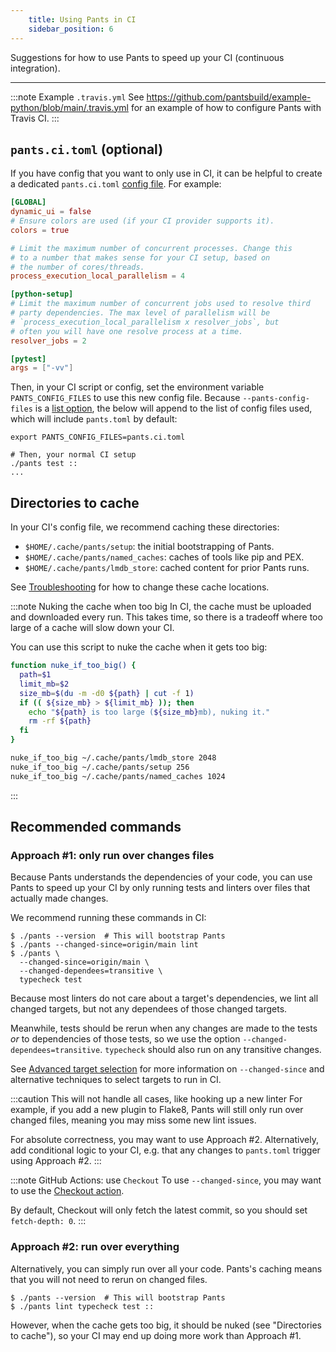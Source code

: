 ```yaml
---
    title: Using Pants in CI
    sidebar_position: 6
---
```


Suggestions for how to use Pants to speed up your CI (continuous integration).

---

:::note Example `.travis.yml`
See https://github.com/pantsbuild/example-python/blob/main/.travis.yml for an example of how to configure Pants with Travis CI.
:::

## `pants.ci.toml` (optional)

If you have config that you want to only use in CI, it can be helpful to create a dedicated `pants.ci.toml` [config file](./concepts/options.mdx). For example:

```toml title="pants.ci.toml"
[GLOBAL]
dynamic_ui = false
# Ensure colors are used (if your CI provider supports it).
colors = true

# Limit the maximum number of concurrent processes. Change this
# to a number that makes sense for your CI setup, based on
# the number of cores/threads.
process_execution_local_parallelism = 4

[python-setup]
# Limit the maximum number of concurrent jobs used to resolve third
# party dependencies. The max level of parallelism will be
# `process_execution_local_parallelism x resolver_jobs`, but
# often you will have one resolve process at a time.
resolver_jobs = 2

[pytest]
args = ["-vv"]
```

Then, in your CI script or config, set the environment variable `PANTS_CONFIG_FILES` to use this new config file. Because `--pants-config-files` is a [list option](./concepts/options.mdx), the below will append to the list of config files used, which will include `pants.toml` by default:

```shell title="ci.sh"
export PANTS_CONFIG_FILES=pants.ci.toml

# Then, your normal CI setup
./pants test ::
...
```

## Directories to cache

In your CI's config file, we recommend caching these directories:

- `$HOME/.cache/pants/setup`: the initial bootstrapping of Pants.
- `$HOME/.cache/pants/named_caches`: caches of tools like pip and PEX.
- `$HOME/.cache/pants/lmdb_store`: cached content for prior Pants runs.

See [Troubleshooting](./troubleshooting-common-issues/index.mdx#how-to-change-your-cache-directory) for how to change these cache locations.

:::note Nuking the cache when too big
In CI, the cache must be uploaded and downloaded every run. This takes time, so there is a tradeoff where too large of a cache will slow down your CI.

You can use this script to nuke the cache when it gets too big:

```bash
function nuke_if_too_big() {
  path=$1
  limit_mb=$2
  size_mb=$(du -m -d0 ${path} | cut -f 1)
  if (( ${size_mb} > ${limit_mb} )); then
    echo "${path} is too large (${size_mb}mb), nuking it."
    rm -rf ${path}
  fi
}

nuke_if_too_big ~/.cache/pants/lmdb_store 2048
nuke_if_too_big ~/.cache/pants/setup 256
nuke_if_too_big ~/.cache/pants/named_caches 1024
```

:::

## Recommended commands

### Approach #1: only run over changes files

Because Pants understands the dependencies of your code, you can use Pants to speed up your CI by only running tests and linters over files that actually made changes.

We recommend running these commands in CI:

```shell title="ci.sh"
$ ./pants --version  # This will bootstrap Pants
$ ./pants --changed-since=origin/main lint
$ ./pants \
  --changed-since=origin/main \
  --changed-dependees=transitive \
  typecheck test
```

Because most linters do not care about a target's dependencies, we lint all changed targets, but not any dependees of those changed targets.

Meanwhile, tests should be rerun when any changes are made to the tests _or_ to dependencies of those tests, so we use the option `--changed-dependees=transitive`. `typecheck` should also run on any transitive changes.

See [Advanced target selection](./advanced-target-selection.mdx) for more information on `--changed-since` and alternative techniques to select targets to run in CI.

:::caution This will not handle all cases, like hooking up a new linter
For example, if you add a new plugin to Flake8, Pants will still only run over changed files, meaning you may miss some new lint issues.

For absolute correctness, you may want to use Approach #2. Alternatively, add conditional logic to your CI, e.g. that any changes to `pants.toml` trigger using Approach #2.
:::

:::note GitHub Actions: use `Checkout`
To use `--changed-since`, you may want to use the [Checkout action](https://github.com/actions/checkout).

By default, Checkout will only fetch the latest commit, so you should set `fetch-depth: 0`.
:::

### Approach #2: run over everything

Alternatively, you can simply run over all your code. Pants's caching means that you will not need to rerun on changed files.

```shell title="ci.sh"
$ ./pants --version  # This will bootstrap Pants
$ ./pants lint typecheck test ::
```

However, when the cache gets too big, it should be nuked (see "Directories to cache"), so your CI may end up doing more work than Approach #1.
